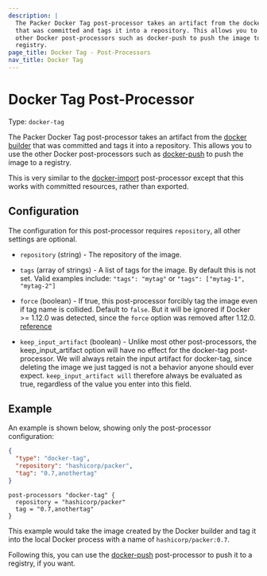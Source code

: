 ```yaml
---
description: |
  The Packer Docker Tag post-processor takes an artifact from the docker builder
  that was committed and tags it into a repository. This allows you to use the
  other Docker post-processors such as docker-push to push the image to a
  registry.
page_title: Docker Tag - Post-Processors
nav_title: Docker Tag
---
```


# Docker Tag Post-Processor

Type: `docker-tag`

The Packer Docker Tag post-processor takes an artifact from the [docker
builder](/docs/builders/docker) that was committed and tags it into a
repository. This allows you to use the other Docker post-processors such as
[docker-push](/docs/post-processors/docker-push) to push the image to a
registry.

This is very similar to the
[docker-import](/docs/post-processors/docker-import) post-processor except
that this works with committed resources, rather than exported.

## Configuration

The configuration for this post-processor requires `repository`, all other
settings are optional.

- `repository` (string) - The repository of the image.

- `tags` (array of strings) - A list of tags for the image. By default this is
  not set. Valid examples include: `"tags": "mytag"` or
  `"tags": ["mytag-1", "mytag-2"]`

- `force` (boolean) - If true, this post-processor forcibly tag the image
  even if tag name is collided. Default to `false`. But it will be ignored if
  Docker &gt;= 1.12.0 was detected, since the `force` option was removed
  after 1.12.0.
  [reference](https://docs.docker.com/engine/deprecated/#/f-flag-on-docker-tag)

- `keep_input_artifact` (boolean) - Unlike most other post-processors, the
  keep_input_artifact option will have no effect for the docker-tag
  post-processor. We will always retain the input artifact for docker-tag,
  since deleting the image we just tagged is not a behavior anyone should ever
  expect. `keep_input_artifact will` therefore always be evaluated as true,
  regardless of the value you enter into this field.

## Example

An example is shown below, showing only the post-processor configuration:

<Tabs>
<Tab heading="JSON">

```json
{
  "type": "docker-tag",
  "repository": "hashicorp/packer",
  "tag": "0.7,anothertag"
}
```
</Tab>

<Tab heading="HCL2">

```hcl
post-processors "docker-tag" {
  repository = "hashicorp/packer"
  tag = "0.7,anothertag"
}
```
</Tab>
</Tabs>


This example would take the image created by the Docker builder and tag it into
the local Docker process with a name of `hashicorp/packer:0.7`.

Following this, you can use the
[docker-push](/docs/post-processors/docker-push) post-processor to push it
to a registry, if you want.
